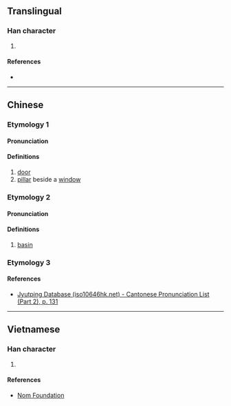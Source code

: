 {{character info/new}}
==Translingual==

===Han character===
{{Han char|rn=75|rad=木|as=10|sn=14|four=48937|canj=DTXC|ids=⿰木兼}}

# {{defn|Han|sort=木10}}

====References====
* {{Han ref|kx=0546.110|dkj=15321|dj=0934.030|hdz=21265.040|uh=69CF|ud=27087|bh=E256|bd=57942}}

----

==Chinese==
{{zh-forms}}

===Etymology 1===

====Pronunciation====
{{zh-pron
|m=qiǎn
|c=haam2
|mc=y
|oc=y
|cat=n
}}

====Definitions====
{{zh-hanzi}}

# [[door]]
# [[pillar]] beside a [[window]]

===Etymology 2===

====Pronunciation====
{{zh-pron
|m=xiàn
|cat=n
}}

====Definitions====
{{zh-hanzi}}

# [[basin]]

===Etymology 3===
{{zh-see|廉|a}}

====References====
* [http://www.iso10646hk.net/jp/document/download.jsp Jyutping Database (iso10646hk.net) - Cantonese Pronunciation List (Part 2), p. 131]

----

==Vietnamese==

===Han character===
{{vi-readings|rs=木10|hanviet=[[khem]], [[hèm]]}}

# {{defn|lang=vi|sort=木10}}

====References====
* [http://nomfoundation.org/common/nom_details.php?codepoint=69cf Nom Foundation]